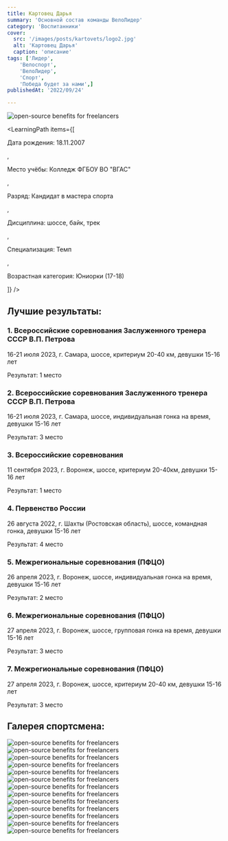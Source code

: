 ```yaml
---
title: Картовец Дарья
summary: 'Основной состав команды ВелоЛидер'
category: 'Воспитанники'
cover:
  src: '/images/posts/kartovets/logo2.jpg'
  alt: 'Картовец Дарья'
  caption: 'описание'
tags: ['Лидер',
    'Велоспорт',
    'ВелоЛидер',
    'Спорт',
    'Победа будет за нами',]
publishedAt: '2022/09/24'

---
```

<CardLeaders>
<Image
  src="/images/posts/kartovets/logo2.jpg"
  alt="open-source benefits for freelancers"
/>

<LearningPath
  items={[
    <p>Дата рождения: 18.11.2007</p>,
    <p>Место учёбы: Колледж ФГБОУ ВО "ВГАС"</p>,
    <p>Разряд: Кандидат в мастера спорта</p>,
    <p>Дисциплина: шоссе, байк, трек</p>,
    <p>Специализация: Темп</p>,
    <p>Возрастная категория: Юниорки (17-18)</p>
  ]}
/>
</CardLeaders>

## Лучшие результаты:

### 1. Всероссийские соревнования Заслуженного тренера СССР В.П. Петрова

16-21 июля 2023, г. Самара, шоссе, критериум 20-40 км, девушки 15-16 лет

Результат: 1 место

### 2. Всероссийские соревнования Заслуженного тренера СССР В.П. Петрова

16-21 июля 2023, г. Самара, шоссе, индивидуальная гонка на время, девушки 15-16 лет

Результат: 3 место

### 3. Всероссийские соревнования 

11 сентября 2023, г. Воронеж, шоссе, критериум 20-40км, девушки 15-16 лет

Результат: 1 место

### 4. Первенство России

26 августа 2022, г. Шахты (Ростовская область), шоссе, командная гонка, девушки 15-16 лет

Результат: 4 место

### 5. Межрегиональные соревнования (ПФЦО)

26 апреля 2023, г. Воронеж, шоссе, индивидуальная гонка на время, девушки 15-16 лет

Результат: 2 место

### 6. Межрегиональные соревнования (ПФЦО)

27 апреля 2023, г. Воронеж, шоссе, групповая гонка на время, девушки 15-16 лет

Результат: 3 место

### 7. Межрегиональные соревнования (ПФЦО)

27 апреля 2023, г. Воронеж, шоссе, критериум 20-40 км, девушки 15-16 лет

Результат: 3 место


## Галерея спортсмена:
<Image
  src="/images/posts/kartovets/1.jpg"
  alt="open-source benefits for freelancers"
/>
<Image
  src="/images/posts/kartovets/11.jpg"
  alt="open-source benefits for freelancers"
/>
<Image
  src="/images/posts/kartovets/12.jpg"
  alt="open-source benefits for freelancers"
/>
<Image
  src="/images/posts/kartovets/13.jpg"
  alt="open-source benefits for freelancers"
/>
<Image
  src="/images/posts/kartovets/2.jpg"
  alt="open-source benefits for freelancers"
/>
<Image
  src="/images/posts/kartovets/3.jpg"
  alt="open-source benefits for freelancers"
/>
<Image
  src="/images/posts/kartovets/4.jpg"
  alt="open-source benefits for freelancers"
/>
<Image
  src="/images/posts/kartovets/5.jpg"
  alt="open-source benefits for freelancers"
/>
<Image
  src="/images/posts/kartovets/6.jpg"
  alt="open-source benefits for freelancers"
/>
<Image
  src="/images/posts/kartovets/7.jpg"
  alt="open-source benefits for freelancers"
/>
<Image
  src="/images/posts/kartovets/8.jpg"
  alt="open-source benefits for freelancers"
/>
<Image
  src="/images/posts/kartovets/9.jpg"
  alt="open-source benefits for freelancers"
/>
<Image
  src="/images/posts/kartovets/10.jpg"
  alt="open-source benefits for freelancers"
/>



